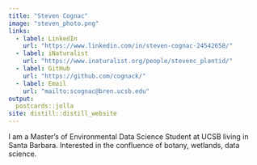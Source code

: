 ```yaml
---
title: "Steven Cognac"
image: "steven_photo.png"
links:
  - label: LinkedIn
    url: "https://www.linkedin.com/in/steven-cognac-24542658/"
  - label: iNaturalist
    url: "https://www.inaturalist.org/people/stevenc_plantid/"
  - label: GitHub
    url: "https://github.com/cognack/"
  - label: Email
    url: "mailto:scognac@bren.ucsb.edu"
output:
  postcards::jolla
site: distill::distill_website
---
```

 
I am a Master's of Environmental Data Science Student at UCSB living in Santa Barbara.  Interested in the confluence of botany, wetlands, data science.
